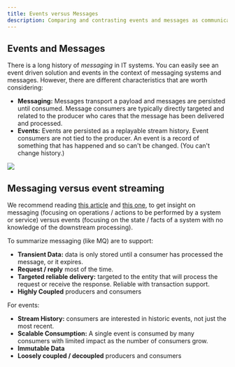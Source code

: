 ```yaml
---
title: Events versus Messages
description: Comparing and contrasting events and messages as communication artifacts in distributed systems.
---
```


## Events and Messages

There is a long history of *messaging* in IT systems.  You can easily see an event driven solution and events in the context of messaging systems and messages. However, there are different characteristics that are worth considering:

* **Messaging:** Messages transport a payload and messages are persisted until consumed. Message consumers are typically directly targeted and related to the producer who cares that the message has been delivered and processed.
* **Events:** Events are persisted as a replayable stream history. Event consumers are not tied to the producer. An event is a record of something that has happened and so can't be changed. (You can't change history.)

![](./images/evt-msg.png)

## Messaging versus event streaming

We recommend reading [this article](https://developer.ibm.com/messaging/2018/05/18/comparing-messaging-event-streaming-use-cases/) and [this one](https://developer.ibm.com/messaging/2019/02/05/comparing-messaging-pub-sub-and-event-streams/), to get insight on messaging (focusing on operations / actions to be performed by a system or service) versus events (focusing on the state / facts of a system with no knowledge of the downstream processing).

To summarize messaging (like MQ) are to support:

* **Transient Data:** data is only stored until a consumer has processed the message, or it expires.
* **Request / reply** most of the time.
* **Targeted reliable delivery:** targeted to the entity that will process the request or receive the response. Reliable with transaction support.
* **Highly Coupled** producers and consumers

For events:

* **Stream History:** consumers are interested in historic events, not just the most recent.
* **Scalable Consumption:** A single event is consumed by many consumers with limited impact as the number of consumers grow.
* **Immutable Data**
* **Loosely coupled / decoupled** producers and consumers
